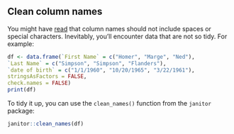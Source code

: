 ## Clean column names

You might have [read](https://esajournals.onlinelibrary.wiley.com/doi/full/10.1890/0012-9623-90.2.205) that column names should not include spaces or special characters. Inevitably, you'll encounter data that are not so tidy. For example:

```r
df <- data.frame(`First Name` = c("Homer", "Marge", "Ned"),
`Last Name` = c("Simpson", "Simpson", "Flanders"),
`date of birth` = c("1/1/1960", "10/20/1965", "3/22/1961"),
stringsAsFactors = FALSE,
check.names = FALSE)
print(df)
```

To tidy it up, you can use the `clean_names()` function from the `janitor` package:
    
```r
janitor::clean_names(df)
```

